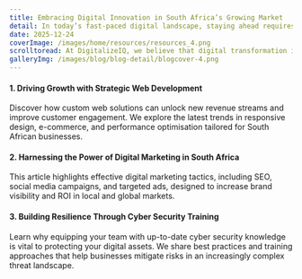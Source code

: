 ---
title: Embracing Digital Innovation in South Africa’s Growing Market
detail: In today’s fast-paced digital landscape, staying ahead requires innovation, agility, and deep local understanding.
date: 2025-12-24
coverImage: /images/home/resources/resources_4.png
scrolltoread: At DigitalizeIQ, we believe that digital transformation is the key to business success. Our latest insights showcase how South African companies can leverage technology and marketing strategies to thrive in a competitive environment.
galleryImg: /images/blog/blog-detail/blogcover-4.png
---

#### 1. Driving Growth with Strategic Web Development  
Discover how custom web solutions can unlock new revenue streams and improve customer engagement. We explore the latest trends in responsive design, e-commerce, and performance optimisation tailored for South African businesses.

#### 2. Harnessing the Power of Digital Marketing in South Africa  
This article highlights effective digital marketing tactics, including SEO, social media campaigns, and targeted ads, designed to increase brand visibility and ROI in local and global markets.

#### 3. Building Resilience Through Cyber Security Training  
Learn why equipping your team with up-to-date cyber security knowledge is vital to protecting your digital assets. We share best practices and training approaches that help businesses mitigate risks in an increasingly complex threat landscape.
